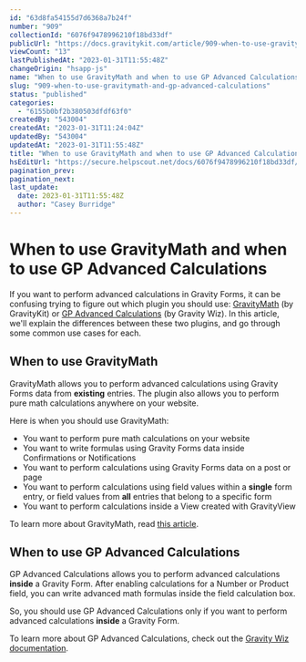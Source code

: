 ```yaml
---
id: "63d8fa54155d7d6368a7b24f"
number: "909"
collectionId: "6076f9478996210f18bd33df"
publicUrl: "https://docs.gravitykit.com/article/909-when-to-use-gravitymath-and-gp-advanced-calculations"
viewCount: "13"
lastPublishedAt: "2023-01-31T11:55:48Z"
changeOrigin: "hsapp-js"
name: "When to use GravityMath and when to use GP Advanced Calculations"
slug: "909-when-to-use-gravitymath-and-gp-advanced-calculations"
status: "published"
categories: 
  - "6155b0bf2b380503dfdf63f0"
createdBy: "543004"
createdAt: "2023-01-31T11:24:04Z"
updatedBy: "543004"
updatedAt: "2023-01-31T11:55:48Z"
title: "When to use GravityMath and when to use GP Advanced Calculations"
hsEditUrl: "https://secure.helpscout.net/docs/6076f9478996210f18bd33df/article/63d8fa54155d7d6368a7b24f"
pagination_prev: 
pagination_next: 
last_update:
  date: 2023-01-31T11:55:48Z
  author: "Casey Burridge"
---
```


# When to use GravityMath and when to use GP Advanced Calculations

If you want to perform advanced calculations in Gravity Forms, it can be confusing trying to figure out which plugin you should use: [GravityMath](https://www.gravitykit.com/extensions/math/) (by GravityKit) or [GP Advanced Calculations](https://gravitywiz.com/documentation/gravity-forms-advanced-calculations/) (by Gravity Wiz). In this article, we'll explain the differences between these two plugins, and go through some common use cases for each.

## When to use GravityMath

GravityMath allows you to perform advanced calculations using Gravity Forms data from **existing** entries. The plugin also allows you to perform pure math calculations anywhere on your website.

Here is when you should use GravityMath:

- You want to perform pure math calculations on your website
- You want to write formulas using Gravity Forms data inside Confirmations or Notifications
- You want to perform calculations using Gravity Forms data on a post or page
- You want to perform calculations using field values within a **single** form entry, or field values from **all** entries that belong to a specific form
- You want to perform calculations inside a View created with GravityView

To learn more about GravityMath, read [this article](https://docs.gravitykit.com/article/295-math-shortcode#nesting).

## When to use GP Advanced Calculations

GP Advanced Calculations allows you to perform advanced calculations **inside** a Gravity Form. After enabling calculations for a Number or Product field, you can write advanced math formulas inside the field calculation box.

So, you should use GP Advanced Calculations only if you want to perform advanced calculations **inside** a Gravity Form.

To learn more about GP Advanced Calculations, check out the [Gravity Wiz documentation](https://gravitywiz.com/documentation/gravity-forms-advanced-calculations/).